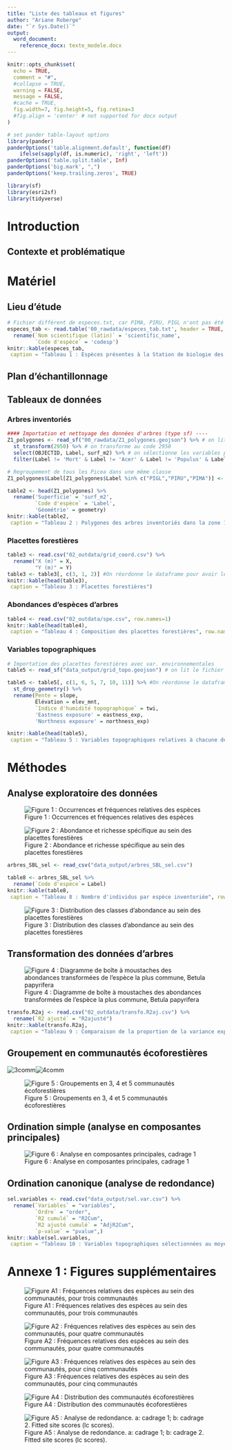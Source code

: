 ```yaml
---
title: "Liste des tableaux et figures"
author: "Ariane Roberge"
date: "`r Sys.Date()`"
output:
  word_document: 
    reference_docx: texte_modele.docx
---
```


```r
knitr::opts_chunk$set(
  echo = TRUE,
  comment = "#",
  #collapse = TRUE,
  warning = FALSE,
  message = FALSE,
  #cache = TRUE,
  fig.width=7, fig.height=5, fig.retina=3
  #fig.align = 'center' # not supported for docx output
)
```

```r
# set pander table-layout options
library(pander)
panderOptions('table.alignment.default', function(df)
    ifelse(sapply(df, is.numeric), 'right', 'left'))
panderOptions('table.split.table', Inf)
panderOptions('big.mark', ",")
panderOptions('keep.trailing.zeros', TRUE)
```

```r
library(sf)
library(esri2sf)
library(tidyverse)
```

# Introduction
## Contexte et problématique

# Matériel
## Lieu d'étude

```r
# Fichier différent de especes.txt, car PIMA, PIRU, PIGL n'ont pas été changés en Picea.
especes_tab <- read.table('00_rawdata/especes_tab.txt', header = TRUE, sep = ";") %>%
  rename(`Nom scientifique (latin)` = 'scientific_name',
         `Code d'espèce` = 'codesp')
knitr::kable(especes_tab,
 caption = "Tableau 1 : Espèces présentes à la Station de biologie des Laurentides")
```

## Plan d'échantillonnage

## Tableaux de données
### Arbres inventoriés

```r
#### Importation et nettoyage des données d'arbres (type sf) ----
Z1_polygones <- read_sf("00_rawdata/Z1_polygones.geojson") %>% # on lit le fichier
  st_transform(2950) %>% # on transforme au code 2950
  select(OBJECTID, Label, surf_m2) %>% # on sélectionne les variables pertinentes
  filter(Label != 'Mort' & Label != 'Acer' & Label != 'Populus' & Label != 'Feuillus' & Label != 'Conifere' & Label != 'Betula' & Label != 'PRPE') # on enlève les classes non représentatives

# Regroupement de tous les Picea dans une même classe
Z1_polygones$Label[Z1_polygones$Label %in% c("PIGL","PIRU","PIMA")] <- "Picea" 
```

```r
table2 <- head(Z1_polygones) %>%
  rename('Superficie' = 'surf_m2',
         `Code d'espèce` = 'Label',
         'Géométrie' = geometry)
knitr::kable(table2,
 caption = "Tableau 2 : Polygones des arbres inventoriés dans la zone 1")
```

### Placettes forestières

```r
table3 <- read.csv("02_outdata/grid_coord.csv") %>%
  rename("X (m)" = X,
         "Y (m)" = Y)
table3 <- table3[, c(3, 1, 2)] #On réordonne le dataframe pour avoir le grid_id en 1ère colonne
knitr::kable(head(table3),
 caption = "Tableau 3 : Placettes forestières")
```

### Abondances d’espèces d’arbres

```r
table4 <- read.csv("02_outdata/spe.csv", row.names=1)
knitr::kable(head(table4),
 caption = "Tableau 4 : Composition des placettes forestières", row.names = TRUE)
```

### Variables topographiques

```r
# Importation des placettes forestières avec var. environnementales
table5 <- read_sf("data_output/grid_topo.geojson") # on lit le fichier

table5 <- table5[, c(1, 6, 5, 7, 10, 11)] %>% #On réordonne le dataframe pour avoir le grid_id en 1ère colonne
  st_drop_geometry() %>%
  rename(Pente = slope,
         Élévation = elev_mnt,
         `Indice d'humidité topographique` = twi,
         'Eastness exposure' = eastness_exp,
         'Northness exposure' = northness_exp)

knitr::kable(head(table5),
 caption = "Tableau 5 : Variables topographiques relatives à chacune des placettes forestières")
```


# Méthodes
## Analyse exploratoire des données

![Figure 1 : Occurrences et fréquences relatives des espèces](figures/hist_freq.png)


![Figure 2 : Abondance et richesse spécifique au sein des placettes forestières](figures/nb_sp_nb_ind.png)

```r
arbres_SBL_sel <- read_csv("data_output/arbres_SBL_sel.csv")

table8 <- arbres_SBL_sel %>%
  rename(`Code d'espèce`= Label)
knitr::kable(table8,
 caption = "Tableau 8 : Nombre d'individus par espèce inventoriée", row.names = TRUE)
```

![Figure 3 : Distribution des classes d'abondance au sein des placettes forestières](figures/classes_abondance.png)


## Transformation des données d'arbres

![Figure 4 : Diagramme de boîte à moustaches des abondances transformées de l'espèce la plus commune, Betula papyrifera](figures/transfo.png)

```r
transfo.R2aj <- read.csv("02_outdata/transfo.R2aj.csv") %>%
  rename(`R2 ajusté` = "R2ajusté")
knitr::kable(transfo.R2aj,
 caption = "Tableau 9 : Comparaison de la proportion de la variance expliquée par les différents jeux de données transformés", row.names = FALSE, digits = 4)
```

## Groupement en communautés écoforestières

![3comm](figures/carte_liens3_logchord.png)![4comm](figures/carte_liens4_logchord.png)

![Figure 5 : Groupements en 3, 4 et 5 communautés écoforestières](figures/carte_liens5_logchord.png)

## Ordination simple (analyse en composantes principales)

![Figure 6 : Analyse en composantes principales, cadrage 1](figures/ACP_3comm.png)

## Ordination canonique (analyse de redondance)
```r
sel.variables <- read.csv("data_output/sel.var.csv") %>%
  rename(`Variables` = "variables",
         `Ordre` = "order",
         `R2 cumulé` = "R2Cum",
         `R2 ajusté cumulé` = "AdjR2Cum",
         `p-value` = "pvalue",)
knitr::kable(sel.variables,
 caption = "Tableau 10 : Variables topographiques sélectionnées au moyen d'une sélection ascendante", row.names = FALSE, digits = 4)
```

# Annexe 1 : Figures supplémentaires
![Figure A1 : Fréquences relatives des espèces au sein des communautés, pour trois communautés](figures/graph_comm3.png)

![Figure A2 : Fréquences relatives des espèces au sein des communautés, pour quatre communautés](figures/graph_comm4.png)


![Figure A3 : Fréquences relatives des espèces au sein des communautés, pour cinq communautés](figures/graph_comm5.png)

![Figure A4 : Distribution des communautés écoforestières](figures/carte_3comm.png)

![Figure A5 : Analyse de redondance. a: cadrage 1; b: cadrage 2. Fitted site scores (lc scores).](figures/RDA_triplot.rda.lc.png)
